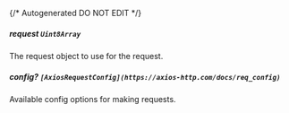 {/* Autogenerated DO NOT EDIT  */}
##### **request** `Uint8Array`
The request object to use for the request.

##### **config?** `[AxiosRequestConfig](https://axios-http.com/docs/req_config)`
Available config options for making requests.

